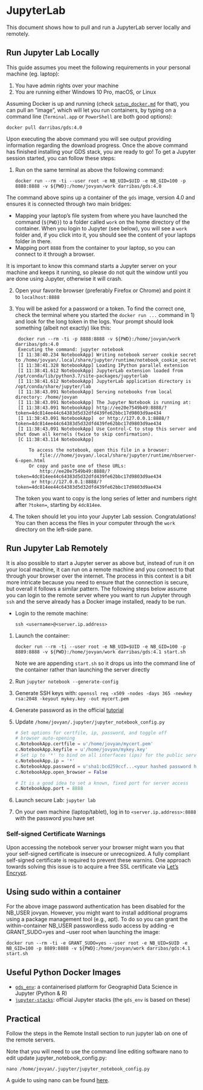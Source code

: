 # JupyterLab

This document shows how to pull and run a JupyterLab server locally and
remotely.

## Run Jupyter Lab Locally

This guide assumes you meet the following requirements in your personal
machine (eg. laptop):

1. You have admin rights over your machine
1. You are running either Windows 10 Pro, macOS, or Linux

Assuming Docker is up and running (check [`setup_docker.md`](setup_docker.md)
for that), you can pull an "image", which will let you
run containers, by typing on a command line (`Terminal.app` or `PowerShell`
are both good options):

```
docker pull darribas/gds:4.0
```

Upon executing the above command you will see output providing information regarding the download progress. 
Once the above command has finished installing your GDS stack, you are ready to go! 
To get a Jupyter session started, you can follow these steps:

1. Run on the same terminal as above the following command:

    ```shell
    docker run --rm -ti --user root -e NB_UID=$UID -e NB_GID=100 -p 8888:8888 -v ${PWD}:/home/jovyan/work darribas/gds:4.0
    ```

The command above spins up a container of the `gds` image, version 4.0 and
ensures it is connected through two main bridges:

- Mapping your laptop's file system from where you have launched the
   command (`${PWD}`) to a folder called `work` on the home directory of
   the container. When you login to Jupyter (see below), you will see a
   `work` folder and, if you click into it, you should see the content of
   your laptops folder in there.
- Mapping port `8888` from the container to your laptop, so you can
   connect to it through a browser.

It is important to know this command starts a Jupyter server on your machine and keeps it running, so please do not quit the window until you are
done using Jupyter, otherwise it will crash.

2. Open your favorite browser (preferably Firefox or Chrome) and point it to
   `localhost:8888`
3. You will be asked for a password or a token. To find the correct one, check
   the terminal where you started the `docker run ...` command in 1) and look
   for the long token in the logs. Your prompt should look something (albeit
   not exactly) like this:

   ```shell
    docker run --rm -ti -p 8888:8888 -v ${PWD}:/home/jovyan/work darribas/gds:4.0
    Executing the command: jupyter notebook
    [I 11:38:40.234 NotebookApp] Writing notebook server cookie secret to /home/jovyan/.local/share/jupyter/runtime/notebook_cookie_secret
    [I 11:38:41.328 NotebookApp] Loading IPython parallel extension
    [I 11:38:41.612 NotebookApp] JupyterLab extension loaded from /opt/conda/lib/python3.7/site-packages/jupyterlab
    [I 11:38:41.612 NotebookApp] JupyterLab application directory is /opt/conda/share/jupyter/lab
    [I 11:38:43.091 NotebookApp] Serving notebooks from local directory: /home/jovyan
    [I 11:38:43.091 NotebookApp] The Jupyter Notebook is running at:
    [I 11:38:43.091 NotebookApp] http://ee20e7549b49:8888/?token=4dc814ee44c64383d5d32dfd439fe62bbc17d9803d9ae434
    [I 11:38:43.091 NotebookApp]  or http://127.0.0.1:8888/?token=4dc814ee44c64383d5d32dfd439fe62bbc17d9803d9ae434
    [I 11:38:43.091 NotebookApp] Use Control-C to stop this server and shut down all kernels (twice to skip confirmation).
    [C 11:38:43.114 NotebookApp]

        To access the notebook, open this file in a browser:
            file:///home/jovyan/.local/share/jupyter/runtime/nbserver-6-open.html
        Or copy and paste one of these URLs:
            http://ee20e7549b49:8888/?token=4dc814ee44c64383d5d32dfd439fe62bbc17d9803d9ae434
         or http://127.0.0.1:8888/?token=4dc814ee44c64383d5d32dfd439fe62bbc17d9803d9ae434
   ```

   The token you want to copy is the long series of letter and numbers right
   after `?token=`, starting by `4dc814ee`.
4. The token should let you into your Jupyter Lab session. Congratulations!
   You can then access the files in your computer through the `work` directory
   on the left-side pane.

## Run Jupyter Lab Remotely

It is also possible to start a Jupyter server as above but, instead of run it
on your local machine, it can run on a remote machine and you connect to that
through your browser over the internet. The process in this context is a bit
more intricate because you need to ensure that the connection is secure, but
overall it follows a similar pattern. The following steps below assume you can
login to the remote server where you want to run Jupyter through `ssh` and the
serve already has a Docker image installed, ready to be run.

- Login to the remote machine:

    ```
    ssh <username>@<server.ip.address>
    ```

1. Launch the container:

    ```shell
    docker run --rm -ti --user root -e NB_UID=$UID -e NB_GID=100 -p 8889:8888 -v ${PWD}:/home/jovyan/work darribas/gds:4.1 start.sh  
    ```

    Note we are appending `start.sh` so it drops us into
    the command line of the container rather than launching the server directly

1. Run `jupyter notebook --generate-config`
1. Generate SSH keys with: `openssl req -x509 -nodes -days 365 -newkey rsa:2048 -keyout mykey.key -out mycert.pem`
1. Generate password as in the official [tutorial](http://jupyter-notebook.readthedocs.io/en/stable/public_server.html#preparing-a-hashed-password)
1. Update `/home/jovyan/.jupyter/jupyter_notebook_config.py`

    ```python
    # Set options for certfile, ip, password, and toggle off
    # browser auto-opening
    c.NotebookApp.certfile = u'/home/jovyan/mycert.pem'
    c.NotebookApp.keyfile = u'/home/jovyan/mykey.key'
    # Set ip to '*' to bind on all interfaces (ips) for the public server
    c.NotebookApp.ip = '*'
    c.NotebookApp.password = u'sha1:bcd259ccf...<your hashed password here>'
    c.NotebookApp.open_browser = False

    # It is a good idea to set a known, fixed port for server access
    c.NotebookApp.port = 8888
    ```
1. Launch secure Lab: `jupyter lab`
1. On your own machine (laptop/tablet), log in to `<server.ip.address>:8888` with the password you have set

### Self-signed Certificate Warnings

Upon accessing the notebook server your browser might warn you that your self-signed certificate is 
insecure or unrecognized. A fully compliant self-signed certificate is required to prevent these warnins. 
One approach towards solving this issue is to acquire a free SSL certificate via 
[Let’s Encrypt](https://jupyter-notebook.readthedocs.io/en/stable/public_server.html#using-let-s-encrypt). 

## Using sudo within a container

For the above image password authentication has been disabled for the NB\_USER jovyan. However, you might want to install additional programs using a package management tool (e.g., apt). To do so you can grant the within-container NB\_USER passwordless sudo access by adding -e GRANT\_SUDO=yes and --user root when launching the image:

```shell
docker run --rm -ti -e GRANT_SUDO=yes --user root -e NB_UID=$UID -e NB_GID=100 -p 8889:8888 -v ${PWD}:/home/jovyan/work darribas/gds:4.1 start.sh  
```

## Useful Python Docker Images

- [`gds_env`](https://github.com/darribas/gds_env): a containerised platform
  for Geographid Data Science in Jupyter (Python & R)
- [`jupyter-stacks`](https://github.com/jupyter/docker-stacks): official
  Jupyter stacks (the `gds_env` is based on these)

## Practical

Follow the steps in the Remote Install section to run jupyter lab on one of the remote servers.

Note that you will need to use the command line editing software nano to edit update jupyter_notebook_config.py:


```shell
nano /home/jovyan/.jupyter/jupyter_notebook_config.py
```

A guide to using nano can be found [here](https://www.howtogeek.com/howto/42980/the-beginners-guide-to-nano-the-linux-command-line-text-editor/). 
